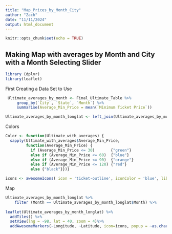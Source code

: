 ```yaml
---
title: "Map_Prices_by_Month_City"
author: "Zach"
date: "11/11/2024"
output: html_document
---
```


```r
knitr::opts_chunk$set(echo = TRUE)
```

## Making Map with averages by Month and City with a Month Selecting Slider
```r
library (dplyr)
library(leaflet)
```


First Creating a Data Set to Use
```r
 Ultimate_averages_by_month <- Final_Ultimate_Table %>%
     group_by(`City`, `State`, `Month`) %>%
     summarise(Average_Min_Price = mean(`Minimum Ticket Price`))

Ultimate_averages_by_month_longlat <- left_join(Ultimate_averages_by_month, City_Long_Lat, by = c("City", "State"))
```

Colors
```r
Color <- function(Ultimate_with_averages) { 
  sapply(Ultimate_with_averages$Average_Min_Price, 
         function(Average_Min_Price) {
           if (Average_Min_Price <= 30)       {"green"} 
           else if (Average_Min_Price <= 60)  {"blue"}
           else if (Average_Min_Price <= 90)  {"orange"} 
           else if (Average_Min_Price <= 120) {"red"} 
           else {"black"}})}

icons <- awesomeIcons( icon = 'ticket-outline', iconColor = 'blue', library = 'ion', markerColor = Color(Ultimate_with_averages))
```

Map
```r
Ultimate_averages_by_month_longlat %>%
    filter (Month == Ultimate_averages_by_month_longlat$Month) %>%
  
leaflet(Ultimate_averages_by_month_longlat) %>%
  addTiles() %>%
  setView(lng = -98, lat = 40, zoom = 4)%>%
  addAwesomeMarkers(~Longitude, ~Latitude, icon=icons, popup = ~as.character(Average_Min_Price))
```

